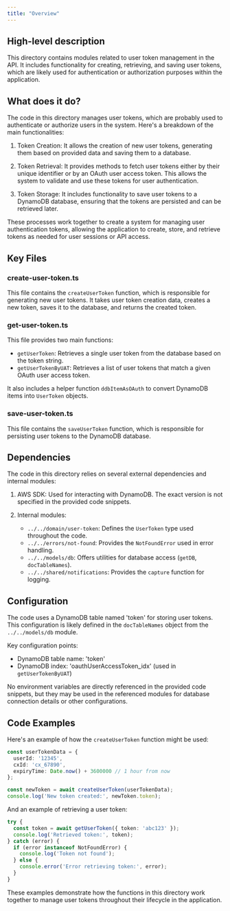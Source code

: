 ```yaml
---
title: "Overview"
---
```


## High-level description
This directory contains modules related to user token management in the API. It includes functionality for creating, retrieving, and saving user tokens, which are likely used for authentication or authorization purposes within the application.

## What does it do?
The code in this directory manages user tokens, which are probably used to authenticate or authorize users in the system. Here's a breakdown of the main functionalities:

1. Token Creation: It allows the creation of new user tokens, generating them based on provided data and saving them to a database.

2. Token Retrieval: It provides methods to fetch user tokens either by their unique identifier or by an OAuth user access token. This allows the system to validate and use these tokens for user authentication.

3. Token Storage: It includes functionality to save user tokens to a DynamoDB database, ensuring that the tokens are persisted and can be retrieved later.

These processes work together to create a system for managing user authentication tokens, allowing the application to create, store, and retrieve tokens as needed for user sessions or API access.

## Key Files

### create-user-token.ts
This file contains the `createUserToken` function, which is responsible for generating new user tokens. It takes user token creation data, creates a new token, saves it to the database, and returns the created token.

### get-user-token.ts
This file provides two main functions:
- `getUserToken`: Retrieves a single user token from the database based on the token string.
- `getUserTokenByUAT`: Retrieves a list of user tokens that match a given OAuth user access token.

It also includes a helper function `ddbItemAsOAuth` to convert DynamoDB items into `UserToken` objects.

### save-user-token.ts
This file contains the `saveUserToken` function, which is responsible for persisting user tokens to the DynamoDB database.

## Dependencies
The code in this directory relies on several external dependencies and internal modules:

1. AWS SDK: Used for interacting with DynamoDB. The exact version is not specified in the provided code snippets.

2. Internal modules:
   - `../../domain/user-token`: Defines the `UserToken` type used throughout the code.
   - `../../errors/not-found`: Provides the `NotFoundError` used in error handling.
   - `../../models/db`: Offers utilities for database access (`getDB`, `docTableNames`).
   - `../../shared/notifications`: Provides the `capture` function for logging.

## Configuration
The code uses a DynamoDB table named 'token' for storing user tokens. This configuration is likely defined in the `docTableNames` object from the `../../models/db` module.

Key configuration points:
- DynamoDB table name: 'token'
- DynamoDB index: 'oauthUserAccessToken_idx' (used in `getUserTokenByUAT`)

No environment variables are directly referenced in the provided code snippets, but they may be used in the referenced modules for database connection details or other configurations.

## Code Examples

Here's an example of how the `createUserToken` function might be used:

```typescript
const userTokenData = {
  userId: '12345',
  cxId: 'cx_67890',
  expiryTime: Date.now() + 3600000 // 1 hour from now
};

const newToken = await createUserToken(userTokenData);
console.log('New token created:', newToken.token);
```

And an example of retrieving a user token:

```typescript
try {
  const token = await getUserToken({ token: 'abc123' });
  console.log('Retrieved token:', token);
} catch (error) {
  if (error instanceof NotFoundError) {
    console.log('Token not found');
  } else {
    console.error('Error retrieving token:', error);
  }
}
```

These examples demonstrate how the functions in this directory work together to manage user tokens throughout their lifecycle in the application.